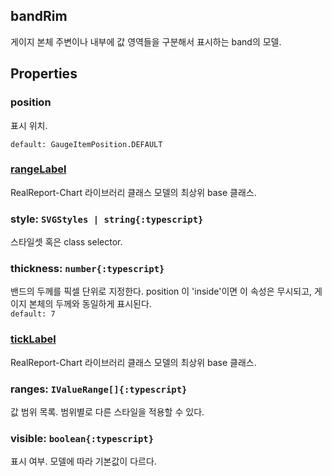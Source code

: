 ## bandRim
게이지 본체 주변이나 내부에 값 영역들을 구분해서 표시하는 band의 모델.
## Properties

### position
표시 위치.  


`default: GaugeItemPosition.DEFAULT`  

### [rangeLabel](./circle/rangeLabel)
RealReport-Chart 라이브러리 클래스 모델의 최상위 base 클래스.

  

### style: `SVGStyles | string{:typescript}`
스타일셋 혹은 class selector.  

### thickness: `number{:typescript}`
밴드의 두께를 픽셀 단위로 지정한다.
 position 이 'inside'이면 이 속성은 무시되고, 게이지 본체의 두께와 동일하게 표시된다.  
`default: 7`  

### [tickLabel](./circle/tickLabel)
RealReport-Chart 라이브러리 클래스 모델의 최상위 base 클래스.

  

### ranges: `IValueRange[]{:typescript}`
값 범위 목록.
범위별로 다른 스타일을 적용할 수 있다.  

### visible: `boolean{:typescript}`
표시 여부.
모델에 따라 기본값이 다르다.  

